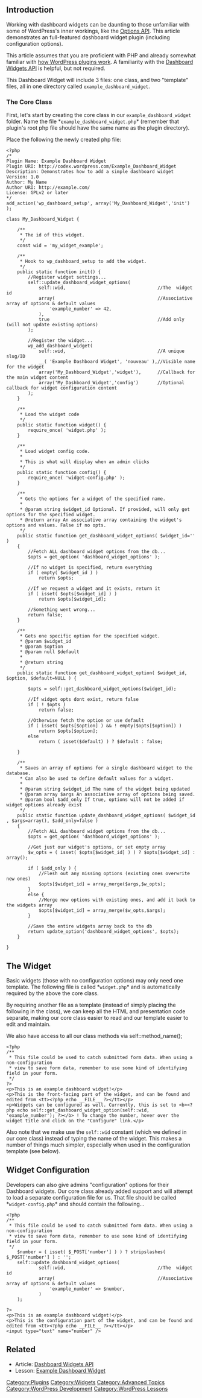==Introduction==
Working with dashboard widgets can be daunting to those unfamiliar with some of WordPress's inner workings, like the [[Options API]]. This article demonstrates an full-featured dashboard widget plugin (including configuration options).

This article assumes that you are proficient with PHP and already somewhat familiar with [[Plugin API|how WordPress plugins work]]. A familiarity with the [[Dashboard Widgets API]] is helpful, but not required.

This Dashboard Widget will include 3 files: one class, and two "template" files, all in one directory called <tt>example_dashboard_widget</tt>.

===The Core Class===
First, let's start by creating the core class in our <tt>example_dashboard_widget</tt> folder. Name the file *<tt>example_dashboard_widget.php</tt>* (remember that plugin's root php file should have the same name as the plugin directory).

Place the following the newly created php file:
<pre>
<?php
/*
Plugin Name: Example Dashboard Widget
Plugin URI: http://codex.wordpress.com/Example_Dashboard_Widget
Description: Demonstrates how to add a simple dashboard widget
Version: 1.0
Author: My Name
Author URI: http://example.com/
License: GPLv2 or later
*/
add_action('wp_dashboard_setup', array('My_Dashboard_Widget','init') );

class My_Dashboard_Widget {

    /**
     * The id of this widget.
     */
    const wid = 'my_widget_example';

    /**
     * Hook to wp_dashboard_setup to add the widget.
     */
    public static function init() {
        //Register widget settings...
        self::update_dashboard_widget_options(
            self::wid,                                  //The  widget id
            array(                                      //Associative array of options & default values
                'example_number' => 42,
            ),
            true                                        //Add only (will not update existing options)
        );

        //Register the widget...
        wp_add_dashboard_widget(
            self::wid,                                  //A unique slug/ID
            __( 'Example Dashboard Widget', 'nouveau' ),//Visible name for the widget
            array('My_Dashboard_Widget','widget'),      //Callback for the main widget content
            array('My_Dashboard_Widget','config')       //Optional callback for widget configuration content
        );
    }

    /**
     * Load the widget code
     */
    public static function widget() {
        require_once( 'widget.php' );
    }

    /**
     * Load widget config code.
     *
     * This is what will display when an admin clicks
     */
    public static function config() {
        require_once( 'widget-config.php' );
    }

    /**
     * Gets the options for a widget of the specified name.
     *
     * @param string $widget_id Optional. If provided, will only get options for the specified widget.
     * @return array An associative array containing the widget's options and values. False if no opts.
     */
    public static function get_dashboard_widget_options( $widget_id='' )
    {
        //Fetch ALL dashboard widget options from the db...
        $opts = get_option( 'dashboard_widget_options' );

        //If no widget is specified, return everything
        if ( empty( $widget_id ) )
            return $opts;

        //If we request a widget and it exists, return it
        if ( isset( $opts[$widget_id] ) )
            return $opts[$widget_id];

        //Something went wrong...
        return false;
    }

    /**
     * Gets one specific option for the specified widget.
     * @param $widget_id
     * @param $option
     * @param null $default
     *
     * @return string
     */
    public static function get_dashboard_widget_option( $widget_id, $option, $default=NULL ) {

        $opts = self::get_dashboard_widget_options($widget_id);

        //If widget opts dont exist, return false
        if ( ! $opts )
            return false;

        //Otherwise fetch the option or use default
        if ( isset( $opts[$option] ) && ! empty($opts[$option]) )
            return $opts[$option];
        else
            return ( isset($default) ) ? $default : false;

    }

    /**
     * Saves an array of options for a single dashboard widget to the database.
     * Can also be used to define default values for a widget.
     *
     * @param string $widget_id The name of the widget being updated
     * @param array $args An associative array of options being saved.
     * @param bool $add_only If true, options will not be added if widget options already exist
     */
    public static function update_dashboard_widget_options( $widget_id , $args=array(), $add_only=false )
    {
        //Fetch ALL dashboard widget options from the db...
        $opts = get_option( 'dashboard_widget_options' );

        //Get just our widget's options, or set empty array
        $w_opts = ( isset( $opts[$widget_id] ) ) ? $opts[$widget_id] : array();

        if ( $add_only ) {
            //Flesh out any missing options (existing ones overwrite new ones)
            $opts[$widget_id] = array_merge($args,$w_opts);
        }
        else {
            //Merge new options with existing ones, and add it back to the widgets array
            $opts[$widget_id] = array_merge($w_opts,$args);
        }

        //Save the entire widgets array back to the db
        return update_option('dashboard_widget_options', $opts);
    }

}
</pre>

==The Widget==
Basic widgets (those with no configuration options) may only need one template. The following file is called *<tt>widget.php</tt>* and is automatically required by the above the core class.

By requiring another file as a template (instead of simply placing the following in the class), we can keep all the HTML and presentation code separate, making our core class easier to read and our template easier to edit and maintain.

We also have access to all our class methods via self::method_name();

<pre>
<?php
/**
 * This file could be used to catch submitted form data. When using a non-configuration
 * view to save form data, remember to use some kind of identifying field in your form.
 */
?>
<p>This is an example dashboard widget!</p>
<p>This is the front-facing part of the widget, and can be found and edited from <tt><?php echo __FILE__ ?></tt></p>
<p>Widgets can be configured as well. Currently, this is set to <b><?php echo self::get_dashboard_widget_option(self::wid, 'example_number'); ?></b> ! To change the number, hover over the widget title and click on the "Configure" link.</p>
</pre>

Also note that we make use the <tt>self::wid</tt> constant (which we defined in our core class) instead of typing the name of the widget. This makes a number of things much simpler, especially when used in the configuration template (see below).

==Widget Configuration==
Developers can also give admins "configuration" options for their Dashboard widgets. Our core class already added support and will attempt to load a separate configuration file for us. That file should be called *<tt>widget-config.php</tt>* and should contain the following...

<pre>
<?php
/**
 * This file could be used to catch submitted form data. When using a non-configuration
 * view to save form data, remember to use some kind of identifying field in your form.
 */
    $number = ( isset( $_POST['number'] ) ) ? stripslashes( $_POST['number'] ) : '';
    self::update_dashboard_widget_options(
            self::wid,                                  //The  widget id
            array(                                      //Associative array of options & default values
                'example_number' => $number,
            )
    );

?>
<p>This is an example dashboard widget!</p>
<p>This is the configuration part of the widget, and can be found and edited from <tt><?php echo __FILE__ ?></tt></p>
<input type="text" name="number" />
</pre>

==Related==
* Article: [[Dashboard Widgets API]]
* Lesson: [[Example Dashboard Widget]]

[[Category:Plugins]]
[[Category:Widgets]]
[[Category:Advanced Topics]]
[[Category:WordPress Development]]
[[Category:WordPress Lessons]]